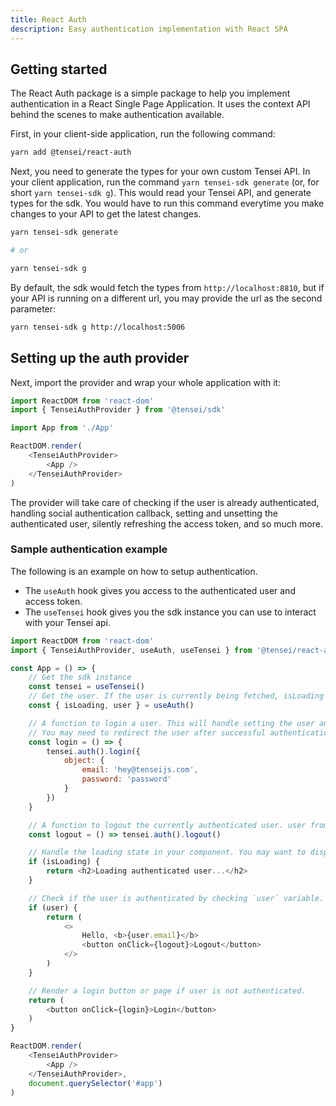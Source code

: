 ```yaml
---
title: React Auth
description: Easy authentication implementation with React SPA
---
```


## Getting started

The React Auth package is a simple package to help you implement authentication in a React Single Page Application. It uses the context API behind the scenes to make authentication available.

First, in your client-side application, run the following command:

```bash
yarn add @tensei/react-auth
```

Next, you need to generate the types for your own custom Tensei API. In your client application, run the command `yarn tensei-sdk generate` (or, for short `yarn tensei-sdk g`). This would read your Tensei API, and generate types for the sdk. You would have to run this command everytime you make changes to your API to get the latest changes.

```bash
yarn tensei-sdk generate 

# or 

yarn tensei-sdk g
```

By default, the sdk would fetch the types from `http://localhost:8810`, but if your API is running on a different url, you may provide the url as the second parameter:

```bash
yarn tensei-sdk g http://localhost:5006
```

## Setting up the auth provider

Next, import the provider and wrap your whole application with it:

```js
import ReactDOM from 'react-dom'
import { TenseiAuthProvider } from '@tensei/sdk'

import App from './App'

ReactDOM.render(
    <TenseiAuthProvider>
        <App />
    </TenseiAuthProvider>
)
```

The provider will take care of checking if the user is already authenticated, handling social authentication callback, setting and unsetting the authenticated user, silently refreshing the access token, and so much more.

### Sample authentication example

The following is an example on how to setup authentication. 

- The `useAuth` hook gives you access to the authenticated user and access token.
- The `useTensei` hook gives you the sdk instance you can use to interact with your Tensei api.

```js
import ReactDOM from 'react-dom'
import { TenseiAuthProvider, useAuth, useTensei } from '@tensei/react-auth'

const App = () => {
    // Get the sdk instance
    const tensei = useTensei()
    // Get the user. If the user is currently being fetched, isLoading will be true.
    const { isLoading, user } = useAuth()

    // A function to login a user. This will handle setting the user and access token.
    // You may need to redirect the user after successful authentication.
    const login = () => {
        tensei.auth().login({
            object: {
                email: 'hey@tenseijs.com',
                password: 'password'
            }
        })
    }

    // A function to logout the currently authenticated user. user from useAuth() will become undefined. 
    const logout = () => tensei.auth().logout()

    // Handle the loading state in your component. You may want to display a spinner here.
    if (isLoading) {
        return <h2>Loading authenticated user...</h2>
    }

    // Check if the user is authenticated by checking `user` variable. 
    if (user) {
        return (
            <>
                Hello, <b>{user.email}</b>
                <button onClick={logout}>Logout</button>
            </>
        )
    }

    // Render a login button or page if user is not authenticated.
    return (
        <button onClick={login}>Login</button>
    )
}

ReactDOM.render(
    <TenseiAuthProvider>
        <App />
    </TenseiAuthProvider>,
    document.querySelector('#app')
)
```
